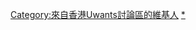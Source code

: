 {{Userbox
|border-c=#ef4900
|border-s=1
|id-c=white
|id-fc=#ef4900
|id-s=10
|id=Uwants<br/>HK
|info-c=#ef4900
|info-fc=black
|info-s=9
|info=此人來自'''[[Uwants討論區]]'''。
}}
<includeonly>[[Category:來自香港Uwants討論區的維基人]]</includeonly>
<noinclude>[[Category:來自香港Uwants討論區的維基人|*]]</noinclude>